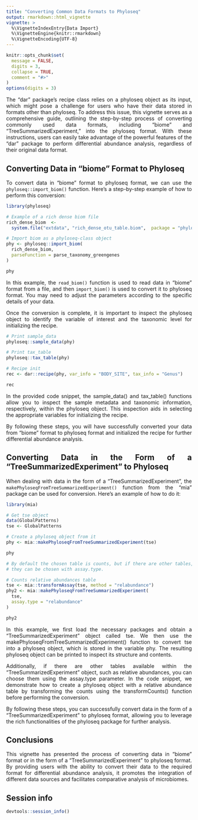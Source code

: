 ```yaml
---
title: "Converting Common Data Formats to Phyloseq"
output: rmarkdown::html_vignette
vignette: >
  %\VignetteIndexEntry{Data Import}
  %\VignetteEngine{knitr::rmarkdown}
  %\VignetteEncoding{UTF-8}
---
```


<style>
body {
text-align: justify}
</style>

```r
knitr::opts_chunk$set(
  message = FALSE,
  digits = 3,
  collapse = TRUE,
  comment = "#>"
)
options(digits = 3)
```

The "dar" package's recipe class relies on a phyloseq object as its input, 
which might pose a challenge for users who have their data stored in formats 
other than phyloseq. To address this issue, this vignette serves as a 
comprehensive guide, outlining the step-by-step process of converting commonly 
used data formats, including "biome" and "TreeSummarizedExperiment," into the 
phyloseq format. With these instructions, users can easily take advantage of 
the powerful features of the "dar" package to perform differential abundance 
analysis, regardless of their original data format.

## Converting Data in "biome" Format to Phyloseq

To convert data in "biome" format to phyloseq format, we can use the 
`phyloseq::import_biom()` function. Here's a step-by-step example of how to 
perform this conversion:

```r
library(phyloseq)

# Example of a rich dense biom file
rich_dense_biom  <-
  system.file("extdata", "rich_dense_otu_table.biom",  package = "phyloseq")

# Import biom as a phyloseq-class object
phy <- phyloseq::import_biom(
  rich_dense_biom,  
  parseFunction = parse_taxonomy_greengenes
)

phy
```

In this example, the `read_biom()` function is used to read data in "biome" 
format from a file, and then `import_biom()` is used to convert it to phyloseq 
format. You may need to adjust the parameters according to the specific details 
of your data.

Once the conversion is complete, it is important to inspect the phyloseq object 
to identify the variable of interest and the taxonomic level for initializing 
the recipe.

```r
# Print sample_data
phyloseq::sample_data(phy)

# Print tax_table
phyloseq::tax_table(phy)

# Recipe init
rec <- dar::recipe(phy, var_info = "BODY_SITE", tax_info = "Genus")

rec
```

In the provided code snippet, the sample_data() and tax_table() functions allow 
you to inspect the sample metadata and taxonomic information, respectively, 
within the phyloseq object. This inspection aids in selecting the appropriate 
variables for initializing the recipe.

By following these steps, you will have successfully converted your data from 
"biome" format to phyloseq format and initialized the recipe for further 
differential abundance analysis.

## Converting Data in the Form of a "TreeSummarizedExperiment" to Phyloseq

When dealing with data in the form of a "TreeSummarizedExperiment", the 
`makePhyloseqFromTreeSummarizedExperiment()` function from the "mia" package 
can be used for conversion. Here's an example of how to do it:

```r
library(mia)

# Get tse object
data(GlobalPatterns)
tse <- GlobalPatterns

# Create a phyloseq object from it
phy <- mia::makePhyloseqFromTreeSummarizedExperiment(tse)

phy

# By default the chosen table is counts, but if there are other tables,
# they can be chosen with assay.type.

# Counts relative abundances table
tse <- mia::transformAssay(tse, method = "relabundance")
phy2 <- mia::makePhyloseqFromTreeSummarizedExperiment(
  tse,
  assay.type = "relabundance"
)

phy2
```

In this example, we first load the necessary packages and obtain a 
"TreeSummarizedExperiment" object called tse. We then use the 
makePhyloseqFromTreeSummarizedExperiment() function to convert tse into a 
phyloseq object, which is stored in the variable phy. The resulting phyloseq 
object can be printed to inspect its structure and contents.

Additionally, if there are other tables available within the 
"TreeSummarizedExperiment" object, such as relative abundances, you can choose 
them using the assay.type parameter. In the code snippet, we demonstrate how to 
create a phyloseq object with a relative abundance table by transforming the 
counts using the transformCounts() function before performing the conversion.

By following these steps, you can successfully convert data in the form of a 
"TreeSummarizedExperiment" to phyloseq format, allowing you to leverage the 
rich functionalities of the phyloseq package for further analysis.

## Conclusions

This vignette has presented the process of converting data in "biome" format or 
in the form of a "TreeSummarizedExperiment" to phyloseq format. By providing 
users with the ability to convert their data to the required format for 
differential abundance analysis, it promotes the integration of different data 
sources and facilitates comparative analysis of microbiomes.

## Session info

```r
devtools::session_info()
```
